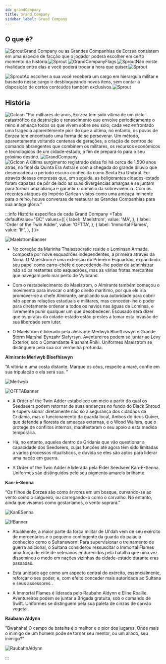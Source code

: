 ```yaml
---
id: grandCompany
title: Grand Company
sidebar_label: Grand Company
---
```


## O que é?

![Sprout](https://ffxiv.gamerescape.com/w/images/e/e4/Player24_Icon.png)Grand Company ou as Grandes Companhias de Eorzea consistem em uma especie de facção que o jogador poderá escolher em certo momento da história.![Sprout](https://ffxiv.gamerescape.com/w/images/e/e4/Player24_Icon.png) 
![GrandCompanyFlags](https://i.imgur.com/7EU3hSb.jpg)
  ![Sprout](https://ffxiv.gamerescape.com/w/images/e/e4/Player24_Icon.png)Não existe rivalidade entre elas e você poderá trocar a hora que quiser.![Sprout](https://ffxiv.gamerescape.com/w/images/e/e4/Player24_Icon.png) <br/> 
  
  ![Sprout](https://ffxiv.gamerescape.com/w/images/e/e4/Player24_Icon.png)Ao escolher a sua você receberá um cargo
em hierarquia militar e baseado nesse cargo ir desbloqueando novos itens, sem contar a disposição de certos conteúdos também exclusivos.![Sprout](https://ffxiv.gamerescape.com/w/images/e/e4/Player24_Icon.png)

## História 
![GcIcon](https://ffxiv.gamerescape.com/w/images/9/93/061812.png) “Por milhares de anos, Eorzea tem sido vítima de um ciclo catastrófico de destruição e renascimento que envolve periodicamente o reino e ameaça todos os que vivem sobre seu solo; cada vez enfrontado uma tragédia aparentemente pior do que a última, no entanto, os povos de Eorzea tem encontrado uma forma de se perseverar. Um método, aparentemente voltando centenas de gerações, a criação de centros de comando abrangentes que combinem os militares, os recursos econômicos e tecnológicos de um cidade-estado, a fim de prepará-lo para o seu próximo destino.
![GrandCompany](https://img.finalfantasyxiv.com/lds/h/R/ie9yzPWPiNVaZecpAaFODyYLxw.jpg?_ga=2.39405355.946879970.1636069729-393786976.1617142872) <br/>
![GcIcon](https://ffxiv.gamerescape.com/w/images/9/93/061812.png) A última surgimento registrado delas foi há cerca de 1.500 anos atrás, no final da Quinta Era Astral e com a chegada do grande dilúvio que desencadeou o período escuro conhecida como Sexta Era Umbral. Foi através dessas empresas que, em seguida, as beligerantes cidades-estado foram capazes de pôr de lado as suas divergências amargas e se juntam para formar uma aliança e garantir o domínio da sobrevivência.
 Com os recentes ataques do Império Garlean vistos como uma ameaça iminente para o reino, houve conversas de restaurar as Grandes Companhias para sua antiga glória.”


:::info História especifica de cada Grand Company 
<Tabs
  defaultValue="GC"
  values={[
    { label: 'Maelstrom', value: 'MA', },
    { label: 'Order of the Twin Adder', value: 'OFTTA', },
    { label: 'Immortal Flames', value: 'IF', },
  ]
}>
<TabItem value="MA">

![MaelstromBanner](https://i.imgur.com/08Rh6oE.png)

- No coração da Marinha Thalassocratic reside o Lominsan Armada, composta por nove esquadrões independentes, a primeira através da Nona. O Maelstrom é uma extensão do Primeiro Esquadrão, expandindo seu papel como carro-chefe e concedendo-lhe poder de administrar não só os restantes oito esquadrões, mas as várias frotas mercantes que navegam pelo mar perto de Vylbrand.

- Com o restabelecimento do Maelstrom, o Almirante também começou o movimento para invocar o antigo direito marítimo, por que ele iria promover-se a chefe Almirante, ampliando sua autoridade para cobrir não apenas relações estaduais e militares, mas conceder-lhe o poder para diretamente ordenar a todos os navios nas águas de Lominsa, e livremente punir qualquer um que desobedecer. Escusado será dizer que os piratas da cidade-estado estão prestes a tomar esta invasão de sua liberdade sem lutar.

- O Maelstrom é liderado pela almirante Merlwyb Bloefhiswyn e Grande Storm Marshal Eynzahr Slafyrsyn. Aventureiros podem se juntar ao Levy Exterior, sob o Comandante R'ashaht Rhiki. Uniformes Maelstrom se distinguem pela sua cor vermelha profunda.

**Almirante Merlwyb Bloefhiswyn**

“A vitória é uma costa distante. Marque os céus, respeite a maré, confie em sua tripulação e ela será sua. ”

![Merlwyb](https://i.imgur.com/BCfJ6W0.jpg)

</TabItem>
<TabItem value="OFTTA">

![OFFTABanner](https://i.imgur.com/zle2azp.png)

- A Order of the Twin Adder estabelece um meio a partir do qual os Seedseers podem retornar de suas andanças no fundo do Black Shroud e supervisionar diretamente não só a segurança dos cidadãos da Gridania, mas o funcionamento da guarda local, Ambos do deus Quiver, que defende a floresta de ameaças externas, e o Wood Wailers, que o protege de conflitos internos, manifestaram o seu apoio a esta medida temporária.

- Há, no entanto, aqueles dentro de Gridania que vão questionar a capacidade dos Seedseers, cujas funções até agora têm sido limitadas a vários processos ritualísticos, e duvida se eles são aptos para liderar uma nação em guerra.

- A Order of the Twin Adder é liderada pela Élder Seedseer Kan-E-Senna. Uniformes são distinguidos pelo seu pigmento amarelo brilhante.

**Kan-E-Senna**

“Os filhos de Eorzea são como árvores em um bosque, curvando-se ao vento como o salgueiro, ou carregando-o como o carvalho. No entanto, ainda que vivamos como gostaríamos, o vento soprará.”

![KanESenna](https://i.imgur.com/iTgOx55.jpg)
</TabItem>
<TabItem value="IF">

![IfBanner](https://i.imgur.com/pWmVLxO.png)

- Atualmente, a maior parte da força militar de Ul'dah vem de seu exército de mercenários e o pequeno contingente da guarda do palácio conhecido como o Sultansworn. Para supervisionar o treinamento de guerra adicional, o Sultana considerou ressuscitar o Immortal Flames uma força de elite de veteranos endurecidos pela batalha que uma vez disseminou o medo em nações vizinhas da cidade-estado durante eras passadas.

- Esta unidade age como um aspecto central do exército, essencialmente, reforçar o seu poder, e, com efeito conceder mais autoridade ao Sultana e seus assessores..

- A Immortal Flames é liderada pelo Raubahn Aldynn e Eline Roaille. Aventureiros podem se juntar a Brigada gratuita, sob o comando de Swift. Uniformes se distinguem pela sua paleta de cinzas de carvão vegetal.

**Raubahn Aldynn**

"Bwahaha! O campo de batalha é o melhor e o pior dos lugares. Onde mais o inimigo de um homem pode se tornar seu mentor, ou um aliado, seu inimigo?"

![RaubahnAldynn](https://i.imgur.com/UvWNhCr.png)

</TabItem>
</Tabs>
:::









